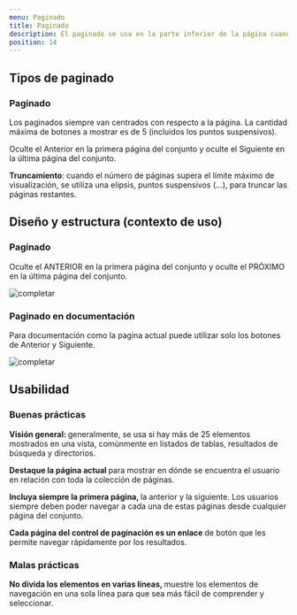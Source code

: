 ```yaml
---
menu: Paginado
title: Paginado
description: El paginado se usa en la parte inferior de la página cuando hay demasiados resultados de búsqueda para evitar que el usuario se sienta abrumado por la cantidad de información.
position: 14
---
```




## Tipos de paginado

### Paginado

Los paginados siempre van centrados con respecto a la página. La cantidad máxima de botones a mostrar es de 5 (incluidos los puntos suspensivos). 

Oculte el Anterior en la primera página del conjunto y oculte el Siguiente en la última página del conjunto. 

**Truncamiento**: cuando el número de páginas supera el límite máximo de visualización, se utiliza una elipsis, puntos suspensivos (…), para truncar las páginas restantes.

<!-- codigo -->

<div class="d-grid content-2">
  <div className="mt-3 mb-4">
    <Pagination pages={3} ariaLabel="Ejemplo de paginación simple" />
  </div>
  <div className="mb-4">
    <Pagination pages={13} default={6} ariaLabel="Ejemplo de paginación compleja" />
  </div>
</div>


## Diseño y estructura (contexto de uso)

### Paginado

Oculte el ANTERIOR en la primera página del conjunto y oculte el PRÓXIMO en la última página del conjunto.

![completar](/componentes/paginado/paginado-1.svg)

### Paginado en documentación

Para documentación como la pagina actual puede utilizar solo los botones de Anterior y Siguiente.

![completar](/componentes/paginado/paginado-2.svg)

## Usabilidad

### Buenas prácticas

<div class="d-flex flex-row justify-content-start">
  <i class='bx bx-sm bxs-check-circle' style='color:#26874A'></i>
  <p class="pl-2">
    <strong>Visión general: </strong> 
    generalmente, se usa si hay más de 25 elementos mostrados en una vista, comúnmente en listados de tablas, resultados de búsqueda y directorios. 
  </p>
</div>

<div class="d-flex flex-row justify-content-start">
  <i class='bx bx-sm bxs-check-circle' style='color:#26874A'></i>
  <p class="pl-2">
    <strong>Destaque la página actual </strong> 
    para mostrar en dónde se encuentra el usuario en relación con toda la colección de páginas.
  </p>
</div>

<div class="d-flex flex-row justify-content-start">
  <i class='bx bx-sm bxs-check-circle' style='color:#26874A'></i>
  <p class="pl-2">
    <strong>Incluya siempre la primera página, </strong> 
    la anterior y la siguiente. Los usuarios siempre deben poder navegar a cada una de estas páginas desde cualquier página del conjunto. 
  </p>
</div>

<div class="d-flex flex-row justify-content-start">
  <i class='bx bx-sm bxs-check-circle' style='color:#26874A'></i>
  <p class="pl-2">
    <strong>Cada página del control de paginación es un enlace </strong> 
    de botón que les permite navegar rápidamente por los resultados.
  </p>
</div>


### Malas prácticas

<div class="d-flex flex-row justify-content-start">
  <i class='bx bx-sm bxs-x-circle' style='color:#d02323'></i>
  <p class="pl-2">
    <strong>No divida los elementos en varias líneas, </strong> 
    muestre los elementos de navegación en una sola línea para que sea más fácil de comprender y seleccionar.
  </p>
</div>
